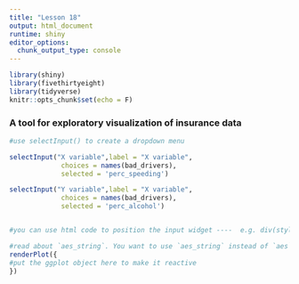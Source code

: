 ```yaml
---
title: "Lesson 18"
output: html_document
runtime: shiny
editor_options: 
  chunk_output_type: console
---
```


```r
library(shiny)
library(fivethirtyeight)
library(tidyverse)
knitr::opts_chunk$set(echo = F)
```


### A tool for exploratory visualization of insurance data

```r
#use selectInput() to create a dropdown menu

selectInput("X variable",label = "X variable",
             choices = names(bad_drivers), 
             selected = 'perc_speeding')

selectInput("Y variable",label = "X variable",
             choices = names(bad_drivers), 
             selected = 'perc_alcohol')


#you can use html code to position the input widget ----  e.g. div(style="display:inline-block", .... )
```


```r
#read about `aes_string`. You want to use `aes_string` instead of `aes` since `selectInput` returns a character.
renderPlot({
#put the ggplot object here to make it reactive
})
```




